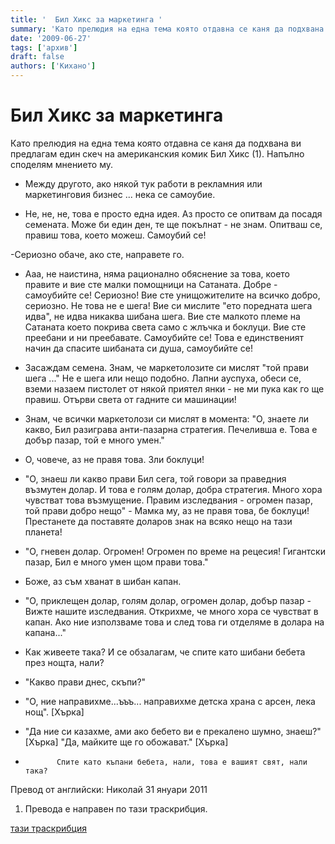 ```yaml
---
title: '  Бил Хикс за маркетинга '
summary: 'Като прелюдия на една тема която отдавна се каня да подхвана ви предлагам един скеч на американския комик Бил Хикс (1). Напълно споделям мнението му....'
date: '2009-06-27'
tags: ['архив']
draft: false
authors: ['Кихано']
---
```


# Бил Хикс за маркетинга

Като прелюдия
на една тема която отдавна се каня да подхвана ви предлагам един скеч на американския комик Бил Хикс (1). Напълно споделям мнението му.

- Между другото, ако някой тук работи в рекламния или маркетинговия бизнес ... нека се самоубие.

- Не, не, не, това е просто една идея. Аз просто се
  опитвам да посадя семената. Може би един ден, те ще покълнат - не знам. Опитваш се, правиш това, което можеш. Самоубий се!

-Сериозно обаче, ако сте, направете го.

- Ааа, не наистина, няма рационално обяснение за това,
  което правите и вие сте малки помощници на Сатаната. Добре - самоубийте се!
  Сериозно! Вие сте унищожителите на всичко добро, сериозно. Не това не е шега!
  Вие си мислите "ето поредната шега идва", не идва никаква шибана шега. Вие сте
  малкото племе на Сатаната което покрива света само с жлъчка и боклуци. Вие сте
  преебани и ни преебавате. Самоубийте се! Това е единственият начин да спасите шибаната си душа, самоубийте се!

- Засаждам семена. Знам, че маркетолозите си мислят "той
  прави шега ..." Не е шега или нещо подобно. Лапни ауспуха, обеси се, вземи
  назаем пистолет от някой приятел янки - не ми пука как го ще правиш. Отърви света от гадните си машинации!

- Знам, че всички маркетолози си мислят в момента:
  "О, знаете ли какво, Бил разиграва анти-пазарна стратегия. Печеливша е. Това е добър пазар, той е много умен."

- О, човече, аз не правя това. Зли боклуци!

- "О, знаеш ли какво прави Бил сега, той говори за праведния възмутен долар.
  И това е голям долар, добра стратегия. Много хора чувстват това
  възмущение. Правим изследвания - огромен пазар, той прави добро нещо" - Мамка му, аз не правя това, бе
  боклуци! Престанете да поставяте доларов знак на всяко нещо на тази планета!

- "О, гневен долар. Огромен! Огромен по време на рецесия! Гигантски пазар, Бил е много умен щом прави това."

- Боже, аз съм хванат в шибан капан.

- "О, приклещен долар, голям долар, огромен долар, добър
  пазар - Вижте нашите изследвания. Открихме, че много хора се чувстват в капан.
  Ако ние използваме това и след това ги отделяме в долара на капана..."

- Как живеете така? И се обзалагам, че спите като шибани бебета през нощта, нали?

- "Какво прави днес, скъпи?"

- "О, ние направихме...ъъъ... направихме детска храна с арсен, лека нощ". [Хърка]

- "Да ние си казахме, ами ако бебето ви е прекалено шумно, знаеш?" [Хърка] "Да, майките ще го обожават." [Хърка]

-            Спите като къпани бебета, нали, това е вашият свят, нали така?

Превод от английски: Николай 31 януари 2011

1. Превода е направен по тази
   траскрибция.

[тази
траскрибция](http://sennoma.net/main/edits/Hicks.html)
